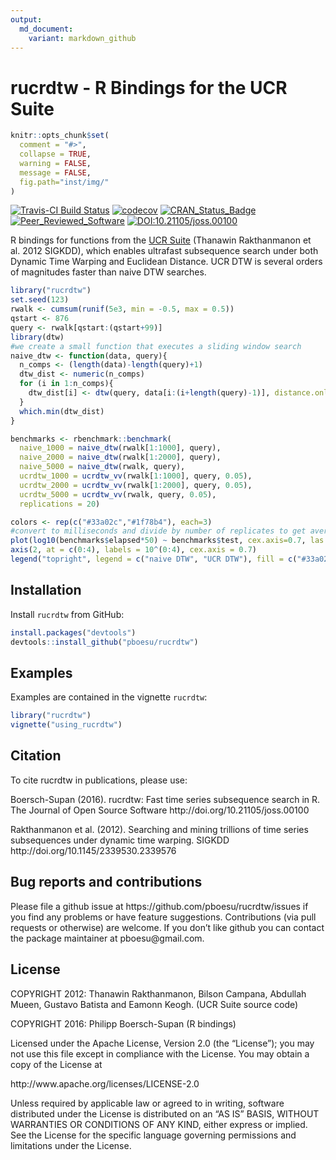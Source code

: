 ```yaml
---
output:
  md_document:
    variant: markdown_github
---
```


# rucrdtw - R Bindings for the UCR Suite


```r
knitr::opts_chunk$set(
  comment = "#>",
  collapse = TRUE,
  warning = FALSE,
  message = FALSE,
  fig.path="inst/img/"
)
```

[![Travis-CI Build Status](https://api.travis-ci.org/pboesu/rucrdtw.svg?branch=master)](https://travis-ci.org/pboesu/rucrdtw)
[![codecov](https://codecov.io/gh/pboesu/rucrdtw/branch/master/graph/badge.svg)](https://codecov.io/gh/pboesu/rucrdtw)
[![CRAN_Status_Badge](http://www.r-pkg.org/badges/version/rucrdtw)](https://cran.r-project.org/package=rucrdtw)
[![Peer_Reviewed_Software](https://img.shields.io/badge/Peer%20Reviewed-%E2%9C%93-green.svg)](http://doi.org/10.21105/joss.00100)
[![DOI:10.21105/joss.00100](https://img.shields.io/badge/DOI-10.21105%2Fjoss.00100-blue.svg)](http://doi.org/10.21105/joss.00100)

R bindings for functions from the [UCR Suite](http://www.cs.ucr.edu/~eamonn/UCRsuite.html) (Thanawin Rakthanmanon et al. 2012 SIGKDD), which enables ultrafast subsequence search under both Dynamic Time Warping and Euclidean Distance. UCR DTW is several orders of magnitudes faster than naive DTW searches. 

```r
library("rucrdtw")
set.seed(123)
rwalk <- cumsum(runif(5e3, min = -0.5, max = 0.5))
qstart <- 876
query <- rwalk[qstart:(qstart+99)]
library(dtw)
#we create a small function that executes a sliding window search
naive_dtw <- function(data, query){
  n_comps <- (length(data)-length(query)+1)
  dtw_dist <- numeric(n_comps)
  for (i in 1:n_comps){
    dtw_dist[i] <- dtw(query, data[i:(i+length(query)-1)], distance.only = TRUE, window.type="sakoechiba", window.size=5)$distance
  }
  which.min(dtw_dist)
}

benchmarks <- rbenchmark::benchmark(
  naive_1000 = naive_dtw(rwalk[1:1000], query),
  naive_2000 = naive_dtw(rwalk[1:2000], query),
  naive_5000 = naive_dtw(rwalk, query),
  ucrdtw_1000 = ucrdtw_vv(rwalk[1:1000], query, 0.05),
  ucrdtw_2000 = ucrdtw_vv(rwalk[1:2000], query, 0.05),
  ucrdtw_5000 = ucrdtw_vv(rwalk, query, 0.05),
  replications = 20)

colors <- rep(c("#33a02c","#1f78b4"), each=3)
#convert to milliseconds and divide by number of replicates to get average time for a single search
plot(log10(benchmarks$elapsed*50) ~ benchmarks$test, cex.axis=0.7, las = 2, yaxt = "n", xlab = "", ylab = "execution time [ms]", ylim = c(0,5), medcol = colors, staplecol=colors, boxcol=colors)
axis(2, at = c(0:4), labels = 10^(0:4), cex.axis = 0.7)
legend("topright", legend = c("naive DTW", "UCR DTW"), fill = c("#33a02c","#1f78b4"), bty="n")
```
      
## Installation
Install `rucrdtw` from GitHub:

```r
install.packages("devtools")
devtools::install_github("pboesu/rucrdtw")
```

## Examples

Examples are contained in the vignette `rucrdtw`:
```r
library("rucrdtw")
vignette("using_rucrdtw")
```

## Citation

To cite rucrdtw in publications, please use:   

  Boersch-Supan (2016). rucrdtw: Fast time series subsequence search in R. The Journal of Open Source Software 
  http://doi.org/10.21105/joss.00100

  Rakthanmanon et al. (2012). Searching and mining trillions of time series subsequences under dynamic time warping.
  SIGKDD http://doi.org/10.1145/2339530.2339576

 
## Bug reports and contributions

Please file a github issue at https://github.com/pboesu/rucrdtw/issues if you find any problems or have feature suggestions. Contributions (via pull requests or otherwise) are welcome. If you don't like github you can contact the package maintainer at pboesu@gmail.com.

## License
COPYRIGHT 2012: Thanawin Rakthanmanon, Bilson Campana, Abdullah Mueen, Gustavo Batista and Eamonn Keogh. (UCR Suite source code)

COPYRIGHT 2016: Philipp Boersch-Supan (R bindings)

Licensed under the Apache License, Version 2.0 (the "License"); you may not use this file except in compliance with the License. You may obtain a copy of the License at

http://www.apache.org/licenses/LICENSE-2.0

Unless required by applicable law or agreed to in writing, software distributed under the License is distributed on an "AS IS" BASIS, WITHOUT WARRANTIES OR CONDITIONS OF ANY KIND, either express or implied. See the License for the specific language governing permissions and limitations under the License.
